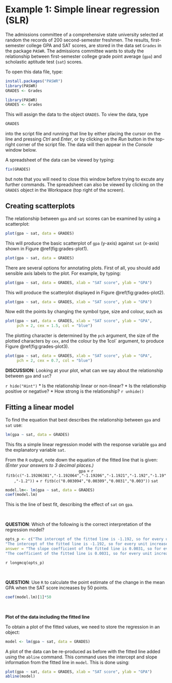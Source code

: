 
# Example 1: Simple linear regression (SLR)

The admissions committee of a comprehensive state university selected at random the records of 200 second-semester freshmen. The results, first-semester college GPA and SAT scores, are stored in the data set `Grades` in the package `PASWR`. The admissions committee wants to study the relationship between first-semester college grade point average (`gpa`) and scholastic aptitude test (`sat`) scores.

To open this data file, type:
```{r eval=FALSE}
install.packages("PASWR")
library(PASWR)
GRADES <- Grades
```

```{r echo=FALSE}
library(PASWR)
GRADES <- Grades
```

This will assign the data to the object `GRADES`. To view the data, type 

```{r eval=FALSE}
GRADES
```

into the script file and running that line by either placing the cursor on the line and pressing *Ctrl* and *Enter*, or by clicking on the *Run* button in the top-right corner of the script file. The data will then appear in the *Console* window below.

A spreadsheet of the data can be viewed by typing: 

```{r eval=FALSE}
fix(GRADES)
```

but note that you will need to close this window before trying to excute any further commands. The spreadsheet can also be viewed by clicking on the `GRADES` object in the Workspace (top right of the screen).

## Creating scatterplots

The relationship between `gpa` and `sat` scores can be examined by using a scatterplot:

```{r, eval=FALSE}
plot(gpa ~ sat, data = GRADES)
```

This will produce the basic scatterplot of `gpa` (y-axis) against `sat` (x-axis) shown in Figure \@ref(fig:grades-plot1).

```{r grades-plot1, echo = FALSE, fig.align='center', out.width="70%", fig.cap="Scatterplot of `gpa` versus `sat`."}
plot(gpa ~ sat, data = GRADES)
```

There are several options for annotating plots. First of all, you should add sensible axis labels to the plot. For example, by typing:

```{r, eval=FALSE}
plot(gpa ~ sat, data = GRADES, xlab = "SAT score", ylab = "GPA")
```

This will produce the scatterplot displayed in Figure \@ref(fig:grades-plot2).

```{r grades-plot2, echo = FALSE, fig.align='center', out.width="70%", fig.cap="Scatterplot of `gpa` versus `sat` with annotated axis labels."}
plot(gpa ~ sat, data = GRADES, xlab = "SAT score", ylab = "GPA")
```

Now edit the points by changing the symbol type, size and colour, such as

```{r, eval=FALSE}
plot(gpa ~ sat, data = GRADES, xlab = "SAT score", ylab = "GPA",
     pch = 2, cex = 1.5, col = "blue")
```

The plotting character is determined by the `pch` argument, the size of the plotted characters by `cex`, and the colour by the 1col` argument, to produce Figure \@ref(fig:grades-plot3).

```{r grades-plot3, echo = FALSE, fig.align='center', out.width="70%", fig.cap="Scatterplot of `gpa` versus `sat` with annotated axis labels and different characters plotted."}
plot(gpa ~ sat, data = GRADES, xlab = "SAT score", ylab = "GPA",
     pch = 2, cex = 0.7, col = "blue")
```

**DISCUSSION**: Looking at your plot, what can we say about the relationship between `gpa` and `sat`?

`r hide("Hint")` 
* Is the relationship linear or non-linear?
* Is the relationship positive or negative?
* How strong is the relationship?
`r unhide()`

## Fitting a linear model

To find the equation that best describes the relationship between `gpa` and `sat` use:
```{r eval=FALSE}
lm(gpa ~ sat, data = GRADES)
```

This fits a simple linear regression model with the response variable `gpa` and the explanatory variable `sat`.

From the `R` output, note down the equation of the fitted line that is given: *(Enter your answers to 3 decimal places.)*
<center> `gpa` = `r fitb(c("-1.19206381","-1.192064","-1.19206","-1.1921","-1.192","-1.19","-1.2"))` + `r fitb(c("0.003094","0.00309","0.0031","0.003"))` `sat` </center>

```{r eval = TRUE, webex.hide="Solution"}
model.lm<- lm(gpa ~ sat, data = GRADES)
coef(model.lm)
```

This is the line of best fit, describing the effect of `sat` on `gpa`.

<br>

**QUESTION**: Which of the following is the correct interpretation of the regression model?
```{r, echo = FALSE}
opts_p <- c("The intercept of the fitted line is -1.192, so for every unit increase in `sat`, we expect `gpa` to decrease by 1.192.", 
"The intercept of the fitted line is -1.192, so for every unit increase in `gpa`, we expect `sat` to decrease by 1.192.",
answer = "The slope coefficient of the fitted line is 0.0031, so for every unit increase in `sat`, we expect `gpa` to increase by 0.0031.",
"The coefficient of the fitted line is 0.0031, so for every unit increase in `gpa`, we expect `sat` to increase by 0.0031.")
```
`r longmcq(opts_p)`

<br>

**QUESTION**: Use `R` to calculate the point estimate of the change in the mean GPA when the SAT score increases by 50 points.
```{r eval = TRUE, webex.hide="Solution"}
coef(model.lm)[1]*50
```

<br>

**Plot of the data including the fitted line**

To obtain a plot of the fitted values, we need to store the regression in an object:

```{r}
model <- lm(gpa ~ sat, data = GRADES)
```

A plot of the data can be re-produced as before with the fitted line added using the `abline` command. This command uses the intercept and slope information from the fitted line in `model`. This is done using:

```{r eval=FALSE}
plot(gpa ~ sat, data = GRADES, xlab = "SAT score", ylab = "GPA")
abline(model)
```
